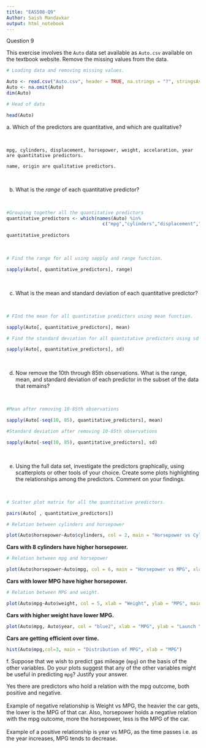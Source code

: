 ```yaml
---
title: "EAS508-Q9"
Author: Saish Mandavkar
output: html_notebook
---
```


Question 9

This exercise involves the `Auto` data set available as `Auto.csv` available on the textbook website. Remove the missing values from the data.

```r
# Loading data and removing missing values.

Auto <- read.csv("Auto.csv", header = TRUE, na.strings = "?", stringsAsFactors = T)
Auto <- na.omit(Auto)
dim(Auto)
```

```r
# Head of data

head(Auto)
```

| a. Which of the predictors are quantitative, and which are qualitative?

<br>

    mpg, cylinders, displacement, horsepower, weight, accelaration, year are quantitative predictors.

    name, origin are qualitative predictors. 

<br>

b.  What is the *range* of each quantitative predictor?

<br>

```r
#Grouping together all the quantitative predictors
quantitative_predictors <- which(names(Auto) %in%
                                   c("mpg","cylinders","displacement","horsepower", "weight","acceleration","year"))
      
quantitative_predictors
```

<br>

```r
# Find the range for all using sapply and range function.

sapply(Auto[, quantitative_predictors], range)
```

<br>

c.  What is the mean and standard deviation of each quantitative predictor?

<br>

```r
# FInd the mean for all quantitative predictors using mean function.

sapply(Auto[, quantitative_predictors], mean)
```

```r
# Find the standard deviation for all quantitative predictors using sd function.

sapply(Auto[, quantitative_predictors], sd)
```

<br>

d.  Now remove the 10th through 85th observations. What is the range, mean, and standard deviation of each predictor in the subset of the data that remains?

<br>

```r
#Mean after removing 10-85th observations

sapply(Auto[-seq(10, 85), quantitative_predictors], mean)
```

```r
#Standard deviation after removing 10-85th observations

sapply(Auto[-seq(10, 85), quantitative_predictors], sd)
```

<br>

e.  Using the full data set, investigate the predictors graphically, using scatterplots or other tools of your choice. Create some plots highlighting the relationships among the predictors. Comment on your findings.

<br>

```r
# Scatter plot matrix for all the quantitative predictors.

pairs(Auto[ , quantitative_predictors])
```

```r
# Relation between cylinders and horsepower

plot(Auto$horsepower~Auto$cylinders, col = 2, main = "Horsepower vs Cylinders", xlab = "Cylinders", ylab = "Horsepower")
```

| **Cars with 8 cylinders have higher horsepower.**

```r
# Relation between mpg and horsepower

plot(Auto$horsepower~Auto$mpg, col = 6, main = "Horsepower vs MPG", xlab = "MPG", ylab = "Horsepower")

```

| **Cars with lower MPG have higher horsepower.**

```r
# Relation between MPG and weight.

plot(Auto$mpg~Auto$weight, col = 5, xlab = "Weight", ylab = "MPG", main = "Weight vs MPG")
```

| **Cars with higher weight have lower MPG.**

```r
plot(Auto$mpg, Auto$year, col = "blue2", xlab = "MPG", ylab = "Launch Year")
```

| **Cars are getting efficient over time.**

```r
hist(Auto$mpg,col=3, main = "Distribution of MPG", xlab = "MPG")
```

f\. Suppose that we wish to predict gas mileage (`mpg`) on the basis of the other variables. Do your plots suggest that any of the other variables might be useful in predicting `mpg`? Justify your answer.

| Yes there are predictors who hold a relation with the mpg outcome, both positive and negative. 
| 
| Example of negative relationship is Weight vs MPG, the heavier the car gets, the lower is the MPG of that car. Also, horsepower holds a negative relation with the mpg outcome, more the horsepower, less is the MPG of the car.
| 
| Example of a positive relationship is year vs MPG, as the time passes i.e. as the year increases, MPG tends to decrease. 
